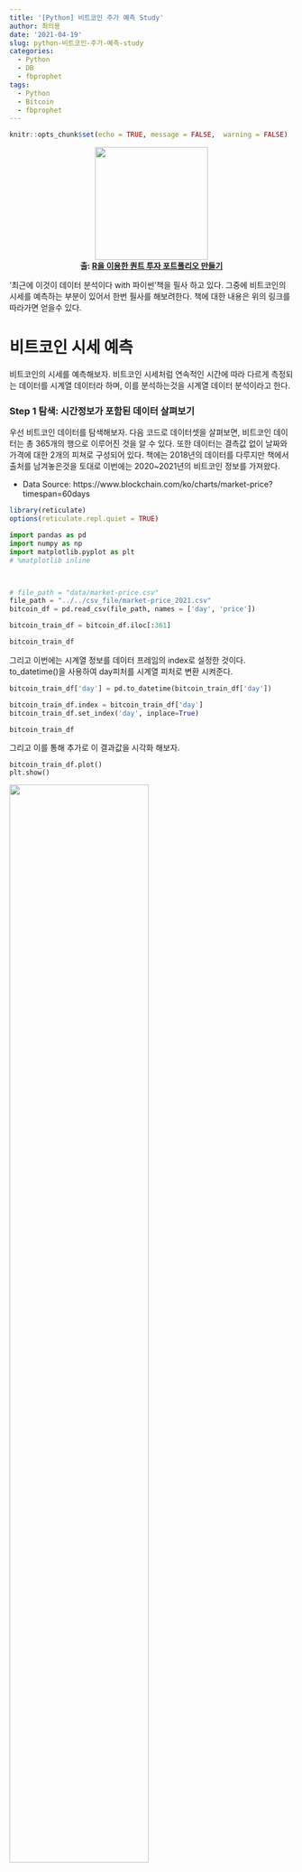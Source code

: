 ```yaml
---
title: '[Python] 비트코인 주가 예측 Study'
author: 최의용
date: '2021-04-19'
slug: python-비트코인-주가-예측-study
categories:
  - Python
  - DB
  - fbprophet
tags:
  - Python
  - Bitcoin
  - fbprophet
---
```


```r
knitr::opts_chunk$set(echo = TRUE, message = FALSE,  warning = FALSE)
```

<center>
<img src="https://image.aladin.co.kr/product/22964/73/cover500/k532637497_1.jpg" width="200" height="200"><br>
<b>출: [R을 이용한 퀀트 투자 포트폴리오 만들기](https://image.aladin.co.kr/product/22964/73/cover500/k532637497_1.jpg)</b><br>
</center>


'최근에 이것이 데이터 분석이다 with 파이썬'책을 필사 하고 있다. 그중에 비트코인의 시세를 예측하는 부분이 있어서 한번 필사를 해보려한다. 책에 대한 내용은 위의 링크를 따라가면 얻을수 있다.

# 비트코인 시세 예측
비트코인의 시세를 예측해보자. 비트코인 시세처럼 연속적인 시간에 따라 다르게 측정되는 데이터를 시계열 데이터라 하며, 이를 분석하는것을 시계열 데이터 분석이라고 한다.

### Step 1 탐색: 시간정보가 포함된 데이터 살펴보기

우선 비트코인 데이터를 탐색해보자. 다음 코드로 데이터셋을 살펴보면, 비트코인 데이터는 총 365개의 행으로 이루어진 것을 알 수 있다. 또한 데이터는 결측값 없이 날짜와 가격에 대한 2개의 피쳐로 구성되어 있다. 책에는 2018년의 데이터를 다루지만 책에서 출처를 남겨놓은것을 토대로 이번에는 2020~2021년의 비트코인 정보를 가져왔다.

- Data Source: https://www.blockchain.com/ko/charts/market-price?timespan=60days

```r
library(reticulate)
options(reticulate.repl.quiet = TRUE)
```

```python
import pandas as pd
import numpy as np
import matplotlib.pyplot as plt
# %matplotlib inline



# file_path = "data/market-price.csv"
file_path = "../../csv_file/market-price_2021.csv"
bitcoin_df = pd.read_csv(file_path, names = ['day', 'price'])

bitcoin_train_df = bitcoin_df.iloc[:361]
```

```python
bitcoin_train_df
```


그리고 이번에는 시계열 정보를 데이터 프레임의 index로 설정한 것이다. to_datetime()을 사용하여 day피처를 시계열 피처로 변환 시켜준다.
 
```python
bitcoin_train_df['day'] = pd.to_datetime(bitcoin_train_df['day'])

bitcoin_train_df.index = bitcoin_train_df['day']
bitcoin_train_df.set_index('day', inplace=True)
```

```python
bitcoin_train_df
```


그리고 이를 통해 추가로 이 결과값을 시각화 해보자.


```
bitcoin_train_df.plot()
plt.show()
```
 
![](/post/2021-04-19-python-비트코인-주가-예측-study_files/chapter_3_2_bitcoin_analysis_5_0.png){width=70%}


### Step 2 예측: 파이썬 라이브러리를 활용한 시세 예측

#### ARIMA

우선 사용할 시계열 예측 분석은 ARIMA 분석 방법이다. ARIMA기법은 전통적인 시계열 예측 방법으로 크게 두 가지 개념을 포함하고 있다. 첫번째는 AR(Autoregression) 모델로 자기 자신의 과거를 정보로 사용하는 개념이다. 이는 '현재의 상태는 이전의 상태를 참고해서 계산된다'라는 아이디어를 기본 전제로 한다. 두번째 개념은 MA(Moving Average)모델로 '이번 항에서의 오차를 이용하여 현재 항의 상태를 추론하자'라는 방법이다. 그리고 이 둘을 합친것을 ARMA 모델이라고 하며, 조금 더 나아간 ARIMA(Autoregressice Integrated Moving Average)모델은 ARMA 모델에 추세 변동의 경향성 까지 반영한 방법이다. <br>
 파이썬에서는 statsmodel 모듈로 ARIMA 분석을 수행할 수 있다. 다음 코드는 ARIMA 분석의 실행 과정이다. ARIMA 클래스에 order=(2,1,2)라고 입력되어진 파라미터는 'AR이 몇번째 과거까지를 바라보는지에 대한 파라미터 (2), 차분(Defference)에 대한 파라미터(1), MA가 몇 번째 과거까지를 바라보는지에 대한 파라미터(2)'를 의미한다. <br>
 차분이란 현재 상태의 변수에서 바로 전 상태의 변수를 빼주는 것을 의미하며, 시계열 데이터의 불규칙성을 조금이나마 보정해주는 역할을 한다. 또한 앞서 말한 ARIMA 모델의 경향성을 의미한다. <br>
 이제 아래의 실행 결과를 분석해보자. 실행 결과의 표를 살펴보면 상수항을 제외한 모든 계수의 p-value( P>|z| )가 0.05이하로 유의미한 것으로 나타난다. 이것은 AR과 MA모두 2로 설정하는 것이 꽤나 의미 있는 분석 결과를 도출한다는 것을 말한다.
 
 
```python
from statsmodels.tsa.arima_model import ARIMA
import statsmodels.api as sm

# (AR = 2, 차분 =1, MA=2) 파라미터로 ARIMA 모델을 학습한다.
model = ARIMA(bitcoin_train_df.price.values, order = (2,1,2))
model_fit = model.fit(trend = 'c', full_output = True, disp = True)
```
 
```python
print(model_fit.summary())
```

 
---

#### 잠깐: ARIMA 분석의 파라미터 

위 예제의 분석 결과와는 별개로 order 파라미터 p, d, q는 일반적인 가이드라인이 존재한다. 보통은 p와 q의 합이 2 미만인 경우, 혹은 p와 q의 곱이 0을 포함한 짝수인 경우가 좋은 파라미터의 조합이라고 알려져 있다. 

---

다음으로 ARIMA 모델의 학습 결과를 알아보자. 아래의 실행 결과 중 첫 번째 그래프는 학습한 모델에 학습 데이터셋을 넣었을 때의 시계열 예측 결과이다. plot_predic()함수를 사용해보자.

```
# 학습 데이터에 대한 예측 결과
fig = model_fit.plot_predict()
```

![](/post/2021-04-19-python-비트코인-주가-예측-study_files/chapter_3_2_bitcoin_analysis_10_0.png){width=70%}


두번째 그래프는 실제값과 예측값 사이의 오차 변동을 나타내는 그래프이다. 만약 이 그래프의 폭이 일정하다면 좋은 예측 모델을 학습시킨것이라고 생각할 수 있다.

```
residuals = pd.DataFrame(model_fit.resid)
residuals.plot()
```

![](/post/2021-04-19-python-비트코인-주가-예측-study_files/chapter_3_2_bitcoin_analysis_12_1.png){width=70%}

이번에는 ARIMA 모델을 평가해보자. 모델을 평가하기 위해서는 테스트 전용 데이터가 필요한데, 이번에는 5일 동안의 미래를 테스트 데이터로 사용해보자. 불규칙적 시계열 예측의 경우에는 먼 미래를 예측하는 것의 큰 의미가 없기 때문에 '앞으로 N일동안 어느정도로 상승/하락할 것이다'정도의 대략적인 경향 예측만을 수행하는 것이 일반적이기 때문이다. 모델의 평가 과정은 다음과 같다.

 - model_fit.forecast(steps = 5)로 향후 5일의 가격을 예측하요 pred_y로 정의 한다. 
 - bitcoin_df.iloc[361:]로 해주어 bitcoin_df의 마지막 5일을 test_y로 정의 한다.
 - 모델의 예측한 상한값, 하한값을 pred_y_upper, pred_y_lower로 정의 한다.
 - 정의한 모든 값을 비교하여 5일동안의 상승 경향 예측이 얼마나 맞는지 평가 해본다.
 
 
```python
forecast_data = model_fit.forecast(steps=5) 

bitcoin_test_df = bitcoin_df[361:]
```
 
```python
bitcoin_test_df
```
 
 
```python
# 마지막 5일의 예측 데이터 (2021-04-15 ~ 2021-04-19)
pred_y = forecast_data[0].tolist()

# 실제 5일의 데이터 (2021-04-15 ~ 2021-04-19)
test_y = bitcoin_test_df.price.values

# 마지막 5일의 예측 데이터 최소값
pred_y_lower = []
# 마지막 5일의 예측 데이터 최대값
pred_y_upper = []

for lower_upper in forecast_data[2]:
    lower = lower_upper[0]
    upper = lower_upper[1]
    pred_y_lower.append(lower)
    pred_y_upper.append(upper)
```

그리고 다음 코드는 이를 그래프로 시각화 한 것이다. 파란색 그래프는 모델이 예상한 최고 가격, 즉 상한가의 그래프이다. 그리고 빨간색은 모델이 예측한 하한가 그래프이고, 초록색은 실제 5일간의 가격 그래프, 노란색은 모델이 예측한 가격 그래프를 나타낸 것이다.
 
 
```
# 모델이 예측한 가격 그래프
plt.plot(pred_y, color = 'gold')

# 모델이 예측한 최저 가격 그래프
plt.plot(pred_y_lower, color = 'red')

# 모델이 예측한 최고 가격 그래프
plt.plot(pred_y_upper, color = 'blue')

# 실제 가격 그래프
plt.plot(test_y, color = 'green')
```
 
![](/post/2021-04-19-python-비트코인-주가-예측-study_files/chapter_3_2_bitcoin_analysis_17_1.png){width=70%}
 
### Facebook Prophet

이번에는 ARIMA보다 조금 더 정확한 트렌드 예측 분석을 제공하는 라이브러리 'Facebook Prophet'을 사용해보자. Prophet은 Additive 모델이라는 모델링 방법에 기반한 시계열 예측모델로, 시계열 데이터의 트렌드성(연간/월간/일간)을 예측하는 것에 초점이 맞추어져 있다. 

#### 잠깐: Additive 모델

Additive 모델은 선형회귀 분석의 단점을 극복하기 위해 개량된 분석 방법의 하나이다. 시계열 분석 역시 회귀 분석의 한 갈래이기 때문에 회귀 분석의 단점을 가지고 있다. 하지만 회귀 분석의 단점을 극복하기 위해 이 모델은 각 피쳐마다 비선형적인 적합을 가능하게 하는 일련의 방법을 적용한다. 이는 다소 어렵기 때문에 자세한 사항은 다음을 참고 한다.

 - https://peerj.com/preprints/3190/
 
fbprophet 라이브러리를 사용하기 위해서는 데이터 프레임의 피쳐를 'ds'와 'y'로 변경해야 한다. 그리고 Prophet이라는 클래스를 선언한 뒤, fit() 함수로 모델을 학습시켜준다. 모델 생성에 포함되는 파라미터의 의미는 다음과 같다.

 - sesonality_mode: 연간, 월간, 주간, 일간 등의 트렌드성을 반영하는 것을 의미하는 파라미터
 - changepoint_prior_scale: 트렌드가 변경되는 문맥을 반영하는 파라미터. 수치가 높을수록 모델은 과적합에 가까워진다. 
 
```python
from fbprophet import Prophet

file_path = "../../csv_file/market-price_2021.csv"
bitcoin_df = pd.read_csv(file_path, names = ['ds', 'y'])
```
 
```python
bitcoin_df
```

 
```python
prophet = Prophet(seasonality_mode = 'multiplicative',
                 yearly_seasonality=True, 
                 weekly_seasonality=True,
                 daily_seasonality=True,
                 changepoint_prior_scale=0.5)

prophet.fit(bitcoin_df)
```



그리고 다음코드에서 make_future_dataframe(periods=5, freq='d'), prophet.predict(future_data)를 실행하면 학습 데이터 셋 기반의 5일 단위 예측 데이터를 얻을 수 있다.


```python
future_data = prophet.make_future_dataframe(periods = 5, freq = 'd')
forecast_data = prophet.predict(future_data)
forecast_data[['ds','yhat', 'yhat_lower', 'yhat_upper']].tail(5)
```

다음은 이 fbprophet 모델의 학습 결과를 시각화한 결과이다. 그래프의 검은 점은 실제 가격을 나타낸 것이고, 파란 선은 예측 가격을 나타낸 것이다. 이 모델 역시 ARIMA 모델과 마찬가지로 학습 데이터셋에 대해서는 거의 정확한 예측을 하고 있다. 하지만 시계열 데이터 분석에서 학습 데이터를 잘 예측하는건 큰 의미가 없다.

```
fig1 = prophet.plot(forecast_data)
```

![](/post/2021-04-19-python-비트코인-주가-예측-study_files/chapter_3_2_bitcoin_analysis_25_0.png){width=70%}


그리고 다음 그래프는 fbprophet에서 제공하는 트렌드 정보 시각화 그래프이다. 앞서 seasonality_mode 파라미터를 설정해놓은 경우에만 이 시각화가 가능하다. 우리는 이를 통해 시계열 데이터가 어떤 흐름을 가지고 변화하는지를 살펴볼 수 있다. 전체적인 데이터의 트렌드는 아래의 첫 번째 그래프로 살펴볼 수 있고, 이어지는 그래프에서는 year, weekly, daily 순의 트렌드를 확인할 수 있다.

```
fig2 = prophet.plot_components(forecast_data)
```

![](/post/2021-04-19-python-비트코인-주가-예측-study_files/chapter_3_2_bitcoin_analysis_27_1.png){width=70%}

#### Testset 평가

이번에는 테스트셋을 평가 해보자. 다음 코드의 실행 결과를 보자.


```python
bitcoin_test_df = bitcoin_df[361:]

# 마지막 5일의 예측 데이터 (2021-04-15 ~ 2021-04-19)
pred_y = forecast_data.yhat.values[-5:]

# 실제 5일의 데이터 (2021-04-15 ~ 2021-04-19)
test_y = bitcoin_test_df.y.values

# 마지막 5일의 예측 데이터 최소값
pred_y_lower = forecast_data.yhat_lower.values[-5:]
# 마지막 5일의 예측 데이터 최대값
pred_y_upper = forecast_data.yhat_upper.values[-5:]
```

```
# 모델이 예측한 가격 그래프
plt.plot(pred_y, color = 'gold')

# 모델이 예측한 최저 가격 그래프
plt.plot(pred_y_lower, color = 'red')

# 모델이 예측한 최고 가격 그래프
plt.plot(pred_y_upper, color = 'blue')

# 실제 가격 그래프
plt.plot(test_y, color = 'green')
```

![](/post/2021-04-19-python-비트코인-주가-예측-study_files/chapter_3_2_bitcoin_analysis_29_1.png){width=70%}

### Step 3 활용: 더나은 결과를 위한 방법

이번에는 모델의 성능을 조금 더 향상시킬 수 있는 방법에 대해 알아보자. 첫 번째로 고려해볼 방법은 상한값 혹은 하한값을 지정해주는 것이다. 바닥과 천장이 없는 주가 데이터의 경우 의미가 없을 수 있지만 일반적인 시계열 데이터에서는 상한값 혹은 하한값을 설정해 주는 것이 모델의 성능을 높여줄 수 있는 방법중 하나이다. <br>
 Prophet 모델에서 future_data['cap'] = 20000을 통해 데이터넷에 상한선을 설정할 수 있다. 다음 코드와 실행 결과는 상한선을 적용할 학습 결과를 시각화 한 것이다.
 
```python
# 상한가 설정
bitcoin_df['cap'] = 65000

# 상한가 적용을 위한 파라미터를 다음과 같이 설정
prophet = Prophet(seasonality_mode = 'multiplicative',
                 growth = 'logistic',
                 yearly_seasonality = True,
                 weekly_seasonality = True, 
                 daily_seasonality = True,
                 changepoint_prior_scale = 0.5)

prophet.fit(bitcoin_df)

# 5일 예측 
future_data = prophet.make_future_dataframe(periods = 5, freq = 'd')

# 상한가 설정
future_data['cap'] = 65000
forecast_data = prophet.predict(future_data)
```
 
```
fig = prophet.plot(forecast_data)
```

![](/post/2021-04-19-python-비트코인-주가-예측-study_files/chapter_3_2_bitcoin_analysis_31_0.png){width=70%}
 
#### 이상치 제거

이번에는 모델의 성능을 향상시키는 다른 방법중 하나인 이상치 제거 기법을 살펴보자. 이상치란 평균적인 수치에 비해 지나치게 높거나 낮은 수치의 데이터를 의미한다. fbprophet 모델이 이상치를 제거한 데이터로 학습하려면 이상치에 해당하는 데이터를 None로 설정해주면 된다. 이번에는  63000이 넘는 데이터를 이상치라고 설정 해주었다.

```python
bitcoin_df = pd.read_csv(file_path, names = ['ds','y'])
bitcoin_df.loc[bitcoin_df['y'] > 63000, 'y'] = None

# prophet 모델 학습
prophet = Prophet(seasonality_mode = 'multiplicative',
                 yearly_seasonality = True,
                 weekly_seasonality = True,
                 daily_seasonality = True,
                 changepoint_prior_scale = 0.5)

prophet.fit(bitcoin_df)

# 5일 예측 
future_data = prophet.make_future_dataframe(periods = 5, freq = 'd')

forecast_data = prophet.predict(future_data)
```

```
fig = prophet.plot(forecast_data)
```

![](/post/2021-04-19-python-비트코인-주가-예측-study_files/chapter_3_2_bitcoin_analysis_33_0.png){width=70%}


#### RMSE

평균 제곱근 오차(Root Mean Square Error; RMSE)를 의미하는 RMSE를 구해보자.


```python
from sklearn.metrics import mean_squared_error, r2_score
from math import sqrt

rmse = sqrt(mean_squared_error(pred_y, test_y))
```

```python
print(rmse)
```

# 총평

'이것이 데이터 분석이다 with'를 필사해보면서 파이썬을 사용한 시계열 분석에 대해 알아 보았다. 이제 이것을 응용하여 야후 파이낸스에서 주식 데이터를 가져와서 삼성전자의 주식 데이터 예측 블로그를 써보려 한다.